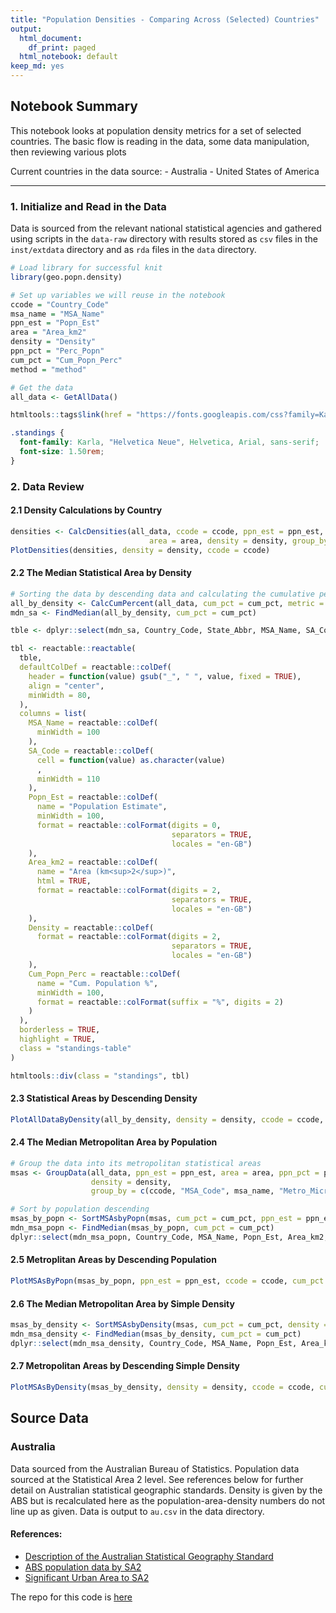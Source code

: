 ```yaml
---
title: "Population Densities - Comparing Across (Selected) Countries"
output:
  html_document:
    df_print: paged
  html_notebook: default
keep_md: yes
---
```


## Notebook Summary 
This notebook looks at population density metrics for a set of selected countries.
The basic flow is reading in the data, some data manipulation, then reviewing
various plots

Current countries in the data source:
- Australia
- United States of America

---
  
### 1. Initialize and Read in the Data
Data is sourced from the relevant national statistical agencies and gathered
using scripts in the `data-raw` directory with results stored as `csv` files in
the `inst/extdata` directory and as `rda` files in the `data` directory.

```r
# Load library for successful knit
library(geo.popn.density)

# Set up variables we will reuse in the notebook
ccode = "Country_Code"
msa_name = "MSA_Name"
ppn_est = "Popn_Est"
area = "Area_km2"
density = "Density"
ppn_pct = "Perc_Popn"
cum_pct = "Cum_Popn_Perc"
method = "method"

# Get the data
all_data <- GetAllData()

htmltools::tags$link(href = "https://fonts.googleapis.com/css?family=Karla:400,700|Fira+Mono&display=fallback", rel = "stylesheet")
```

```css
.standings {
  font-family: Karla, "Helvetica Neue", Helvetica, Arial, sans-serif;
  font-size: 1.50rem;
}
```

### 2. Data Review
#### 2.1 Density Calculations by Country
```r
densities <- CalcDensities(all_data, ccode = ccode, ppn_est = ppn_est,
                               area = area, density = density, group_by = ccode)
PlotDensities(densities, density = density, ccode = ccode)
```

#### 2.2 The Median Statistical Area by Density
```r
# Sorting the data by descending data and calculating the cumulative percentage population to find the median
all_by_density <- CalcCumPercent(all_data, cum_pct = cum_pct, metric = ppn_est, sort_by = density, group_by = ccode)
mdn_sa <- FindMedian(all_by_density, cum_pct = cum_pct)

tble <- dplyr::select(mdn_sa, Country_Code, State_Abbr, MSA_Name, SA_Code, Popn_Est, Area_km2, Density, Cum_Popn_Perc)

```

```r
tbl <- reactable::reactable(
  tble,
  defaultColDef = reactable::colDef(
    header = function(value) gsub("_", " ", value, fixed = TRUE),
    align = "center",
    minWidth = 80,
  ),
  columns = list(
    MSA_Name = reactable::colDef(
      minWidth = 100
    ),
    SA_Code = reactable::colDef(
      cell = function(value) as.character(value)
      ,
      minWidth = 110
    ),
    Popn_Est = reactable::colDef(
      name = "Population Estimate",
      minWidth = 100,
      format = reactable::colFormat(digits = 0,
                                    separators = TRUE,
                                    locales = "en-GB")
    ),
    Area_km2 = reactable::colDef(
      name = "Area (km<sup>2</sup>)",
      html = TRUE,
      format = reactable::colFormat(digits = 2,
                                    separators = TRUE,
                                    locales = "en-GB")
    ),
    Density = reactable::colDef(
      format = reactable::colFormat(digits = 2,
                                    separators = TRUE,
                                    locales = "en-GB")
    ),
    Cum_Popn_Perc = reactable::colDef(
      name = "Cum. Population %",
      minWidth = 100,
      format = reactable::colFormat(suffix = "%", digits = 2)
    )
  ),
  borderless = TRUE,
  highlight = TRUE,
  class = "standings-table"
)

htmltools::div(class = "standings", tbl)

```
#### 2.3 Statistical Areas by Descending Density
```r
PlotAllDataByDensity(all_by_density, density = density, ccode = ccode, cum_pct = cum_pct)
```

#### 2.4 The Median Metropolitan Area by Population
```r
# Group the data into its metropolitan statistical areas
msas <- GroupData(all_data, ppn_est = ppn_est, area = area, ppn_pct = ppn_pct,
                  density = density,
                  group_by = c(ccode, "MSA_Code", msa_name, "Metro_Micro"))

# Sort by population descending
msas_by_popn <- SortMSAsbyPopn(msas, cum_pct = cum_pct, ppn_est = ppn_est, ppn_pct = ppn_pct, msa_name = msa_name, group_by = ccode)
mdn_msa_popn <- FindMedian(msas_by_popn, cum_pct = cum_pct)
dplyr::select(mdn_msa_popn, Country_Code, MSA_Name, Popn_Est, Area_km2, Density, Cum_Popn_Perc)
```

#### 2.5 Metroplitan Areas by Descending Population
```r
PlotMSAsByPopn(msas_by_popn, ppn_est = ppn_est, ccode = ccode, cum_pct = cum_pct)
```

#### 2.6 The Median Metropolitan Area by Simple Density
```r
msas_by_density <- SortMSAsbyDensity(msas, cum_pct = cum_pct, density = density, ppn_pct = ppn_pct, group_by = ccode)
mdn_msa_density <- FindMedian(msas_by_density, cum_pct = cum_pct)
dplyr::select(mdn_msa_density, Country_Code, MSA_Name, Popn_Est, Area_km2, Density, Cum_Popn_Perc)
```

#### 2.7 Metropolitan Areas by Descending Simple Density
```r
PlotMSAsByDensity(msas_by_density, density = density, ccode = ccode, cum_pct = cum_pct)
```

## Source Data
### Australia
Data sourced from the Australian Bureau of Statistics. Population data sourced
at the Statistical Area 2 level. See references below for further detail on
Australian statistical geographic standards. Density is given by the ABS but
is recalculated here as the population-area-density numbers do not line up as
given. Data is output to `au.csv` in the data directory.

#### References:
* [Description of the Australian Statistical Geography Standard](https://www.abs.gov.au/statistics/standards/australian-statistical-geography-standard-asgs-edition-3/jul2021-jun2026#asgs-diagram)
* [ABS population data by SA2](https://www.abs.gov.au/statistics/people/population/regional-population/2020-21#data-download)
* [Significant Urban Area to SA2](https://www.abs.gov.au/AUSSTATS/abs@.nsf/DetailsPage/1270.0.55.004July%202016?OpenDocument)

The repo for this code is [here](https://github.com/qwertytam/geo.popn.density)

